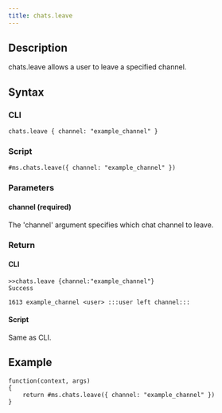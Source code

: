 ```yaml
---
title: chats.leave
---
```


## Description

chats.leave allows a user to leave a specified channel.

## Syntax

### CLI

```
chats.leave { channel: "example_channel" }
```

### Script

```
#ms.chats.leave({ channel: "example_channel" })
```

### Parameters

#### channel (required)

The 'channel' argument specifies which chat channel to leave.

### Return

#### CLI

```
>>chats.leave {channel:"example_channel"}
Success

1613 example_channel <user> :::user left channel:::
```

#### Script

Same as CLI.

## Example

```
function(context, args)
{
	return #ms.chats.leave({ channel: "example_channel" })
}

```
